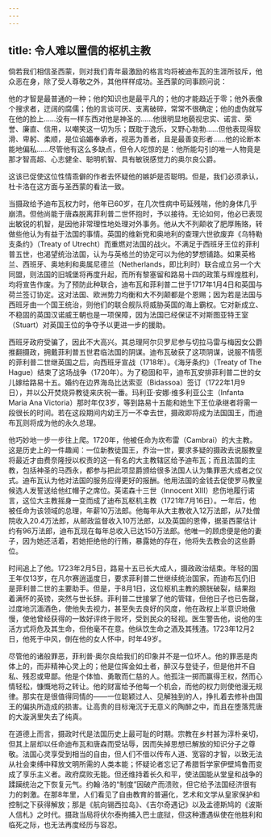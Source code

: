 ```yaml
---
---
---
```

title: 令人难以置信的枢机主教
---




倘若我们相信圣西蒙，则对我们青年最激励的格言均将被迪布瓦的生涯所驳斥，他众恶在身，除了受人尊敬之外，其他样样成功。圣西蒙的同事顾问说：

他的才智是最普通的一种；他的知识也是最平凡的；他的才能趋近于零；他外表像个搜求者，迂阔的腐儒；他的言谈可厌、支离破碎，常常不很确定；他的虚伪就写在他的脸上……没有一样东西对他是神圣的……他很明显地藐视忠实、诺言、荣誉、廉直、信用，以嘲笑这一切为乐；既耽于逸乐，又野心勃勃……但他表现得软滑、卑躬、柔顺，是位谄媚奉承者，视恶为善者，且是最善变形者……他的论断本能地偏私……尽管他有这么多缺点，但令人吃惊的是：他所能勾引的唯一人物竟是那才智高超、心志健全、聪明机智、具有敏锐感觉力的奥尔良公爵。



这该已促使这位性情乖僻的作者去怀疑他的嫉妒是否聪明。但是，我们必须承认，杜卡洛在这方面与圣西蒙的看法一致。

当摄政给予迪布瓦权力时，他年已60岁，在几次性病中苟延残喘，他的身体几乎崩溃。但他尚能于唐森脱离菲利普二世怀抱时，予以接待。无论如何，他必已表现出敏锐的机智，是因他非常理性地处理对外事务。他从大不列颠收了肥厚贿赂，转做些他认为有益于法国的事情。英国的维新党和奥地利的查理六世欲废弃《乌特勒支条约》（Treaty of Utrecht）而重燃对法国的战火。不满足于西班牙王位的菲利普五世，也渴望统治法国，认为与英格兰的协定可以为他的梦想铺路。如果英格兰、西班牙、奥地利和奥属尼德兰（Netherlands，即比利时）联合成立另一个大同盟，则法国的旧城堡将再度升起，而所有黎塞留和路易十四的政策与辉煌胜利，均将宣告作废。为了预防此种联合，迪布瓦和菲利普二世于1717年1月4日和英国与荷兰签订协定。这对法国、欧洲势力均衡和大不列颠都是个恩赐；因为若是法国与西班牙由一个国王统治，则他们的联合舰队将威胁英国的海上霸权。它对新成立、不稳固的英国汉诺威王朝也是一项保障，因为法国已经保证不对斯图亚特王室（Stuart）对英国王位的争夺予以更进一步的援助。

西班牙政府受骗了，因此不大高兴。其总理阿尔贝罗尼参与切拉马雷与梅因女公爵推翻摄政，拥戴菲利普五世君临法国的阴谋。迪布瓦破获了这项阴谋，说服不情愿的菲利普二世继英国之后，向西班牙宣战（1718年）。《海牙条约》（Treaty of The Hague）结束了这场战争（1720年）。为了稳固和平，迪布瓦安排菲利普二世的女儿嫁给路易十五。婚约在边界海岛比达索亚（Bidassoa）签订（1722年1月9日），并以公开焚烧异教徒来庆祝一番。玛利亚·安娜·维多利亚公主（Infanta Maria Ana Victoria）那时年仅3岁，等到路易十五能和她生下王位承继者将需一段很长的时间。若在这段期间内幼王万一不幸去世，摄政即将成为法国国王，而迪布瓦则将成为他的永久总理。

他巧妙地一步一步往上爬。1720年，他被任命为坎布雷（Cambrai）的大主教。这是历史上的一件趣闻：一位新教徒国王，乔治一世，要求多疑的摄政去说服教皇将最近才由费奈隆授以权责的这一有名的大主教辖区给予迪布瓦；而且法国的主教，包括神圣的马西永，都参与把此项显爵颁给很多法国人认为集罪恶大成者之仪式。迪布瓦认为他对法国的服务应得更好的报酬。他用法国的金钱去促使罗马教皇候选人发誓送给他红帽子之席位。英诺森十三世（Innocent ⅩⅢ）悲伤地履行诺言，这位大主教摇身一变而成了迪布瓦枢机主教（1721年7月16日）。一年后，他被任命为该领域的总理，年薪10万法郎。他每年从大主教收入12万法郎，从7处僧院收入20.4万法郎，从邮政监督收入10万法郎，以及英国的恩俸，据圣西蒙估计约有96万法郎，迪布瓦现在每年总收入已达150万法郎。他唯一的顾虑便是他的妻子，因为她还活着，若她拒绝他的行贿，暴露她的存在，他将失去教会的这些爵位。

时间追上了他。1723年2月5日，路易十五已长大成人，摄政政治结束。年轻的国王年仅13岁，在凡尔赛逍遥度日，要求菲利普二世继续统治国家，而迪布瓦仍旧是菲利普二世的主要助手。但是，于8月1日，这位枢机主教的膀胱破裂，结果抱着满怀的英镑，突然与世长辞。菲利普二世接掌了他的管辖，但他日子也已告罄，过度地沉湎酒色，使他失去视力，甚至失去良好的风度，他在政权上半意识地傲慢，使他曾经获得的一致好评终于败坏，受到民众的轻视。医生警告他，说他的生活方式将危及其生命，但他毫不在意。他纵饮生命之酒及其残渣。1723年12月2日，他死于中风，倒在他的女人怀中，时年49岁。

尽管他的诸般罪恶，菲利普·奥尔良给我们的印象并不是一位坏人。他的罪恶是肉体上的，而非精神心灵上的；他是位挥金如土者，醉汉与登徒子，但是他并不自私、残忍或卑鄙。他是个体恤、勇敢而仁慈的人。他孤注一掷而赢得王权，然而心情轻松，慷慨地将之转让。他的财富给予他每一个机会，而他的权力则使他漫无规律。那实在是很值得同情的——一位聪颖过人、见解独到的人，挣扎着去修补由国王的偏执所造成的损害。让高贵的目标淹沉于无意义的陶醉之中，而且在堕落荒唐的大漩涡里失去了纯真。

在道德上而言，摄政时代是法国历史上最可耻的时期。宗教在乡村甚为淳朴亲切，但其上层却以任命迪布瓦和唐森而受玷辱，因而失掉思想已解放的知识分子之尊敬。法国心灵享受到相当的自由，但人们不借以传布人道、宽容的才智，以致无法从社会束缚中释放文明所需的人类本能；怀疑论者忘记了希腊哲学家伊壁鸠鲁而变成了享乐主义者。政府腐败无能。但还维持着长久和平，使法国能从堂皇和战争的蹂躏统治之下恢复元气。约翰·洛的“制度”因破产而溃败，但它给予法国经济很有力的刺激。在那8年里，人们看见了自由教育的普遍化，艺术和文学从皇家保护和控制之下获得解放；那是《航向锡西拉岛》、《吉尔奇遇记》以及孟德斯鸠的《波斯人信札》之时代。摄政当局将伏尔泰拘捕入巴士底狱，但这种遭遇纵使在他胜利和临死之际，也无法再度经历与容忍。
